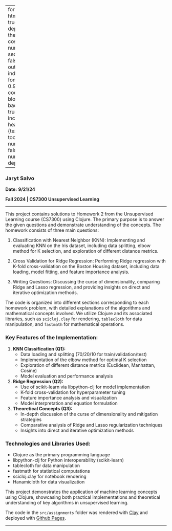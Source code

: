 
---
format:
  html: {toc: true, toc-depth: 3, theme: cosmo, number-sections: false, output-file: index.html}
fontsize: 0.9em
code-block-background: true
include-in-header: {text: '<link rel = "icon" href = "data:," />'}
toc-title-numbers: false
number-depth: 0

---
<style></style><style>.printedClojure .sourceCode {
  background-color: transparent;
  border-style: none;
}
</style><style>.clay-limit-image-width .clay-image {max-width: 100%}
.clay-side-by-side .sourceCode {margin: 0}
.clay-side-by-side {margin: 1em 0}
</style>
<script src="index_files/md-default0.js" type="text/javascript"></script><script src="index_files/md-default1.js" type="text/javascript"></script>


### Jaryt Salvo
**Date:** **9/21/24**

**Fall 2024 | CS7300 Unsupervised Learning**

*************

This project contains solutions to Homework 2 from the Unsupervised Learning course (CS7300) using Clojure. The primary purpose is to answer the given questions and demonstrate understanding of the concepts. The homework consists of three main questions:

1. Classification with Nearest Neighbor (KNN): Implementing and evaluating KNN on the Iris dataset, including data splitting, elbow method for K selection, and exploration of different distance metrics.

2. Cross Validation for Ridge Regression: Performing Ridge regression with K-fold cross-validation on the Boston Housing dataset, including data loading, model fitting, and feature importance analysis.

3. Writing Questions: Discussing the curse of dimensionality, comparing Ridge and Lasso regression, and providing insights on direct and iterative optimization methods.

The code is organized into different sections corresponding to each homework problem, with detailed explanations of the algorithms and mathematical concepts involved. We utilize Clojure and its associated libraries, such as `scicloj.clay` for rendering, `tablecloth` for data manipulation, and `fastmath` for mathematical operations.

### Key Features of the Implementation:

1. **KNN Classification (Q1):**
   - Data loading and splitting (70/20/10 for train/validation/test)
   - Implementation of the elbow method for optimal K selection
   - Exploration of different distance metrics (Euclidean, Manhattan, Cosine)
   - Model evaluation and performance analysis

2. **Ridge Regression (Q2):**
   - Use of scikit-learn via libpython-clj for model implementation
   - K-fold cross-validation for hyperparameter tuning
   - Feature importance analysis and visualization
   - Model interpretation and equation formulation

3. **Theoretical Concepts (Q3):**
   - In-depth discussion of the curse of dimensionality and mitigation strategies
   - Comparative analysis of Ridge and Lasso regularization techniques
   - Insights into direct and iterative optimization methods

### Technologies and Libraries Used:

- Clojure as the primary programming language
- libpython-clj for Python interoperability (scikit-learn)
- tablecloth for data manipulation
- fastmath for statistical computations
- scicloj.clay for notebook rendering
- Hanamicloth for data visualization

This project demonstrates the application of machine learning concepts using Clojure, showcasing both practical implementations and theoretical understanding of key algorithms in unsupervised learning.

The code in the `src/assignments` folder was rendered with [Clay](https://scicloj.github.io/clay/) and deployed with [Github Pages](https://pages.github.com/).


```{=html}
<div style="background-color:grey;height:2px;width:100%;"></div>
```



```{=html}
<div></div>
```
